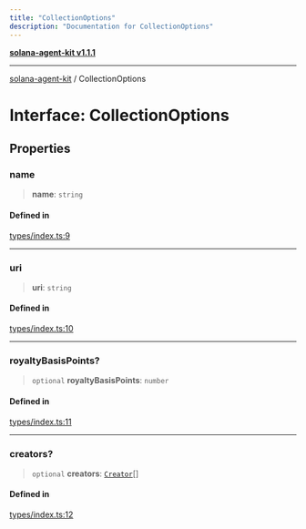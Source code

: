 ```yaml
---
title: "CollectionOptions"
description: "Documentation for CollectionOptions"
---
```


[**solana-agent-kit v1.1.1**](../README.md)

***

[solana-agent-kit](../README.md) / CollectionOptions

# Interface: CollectionOptions

## Properties

### name

> **name**: `string`

#### Defined in

[types/index.ts:9](https://github.com/scriptscrypt/solana-agent-kit/blob/4c8fad738fa9f59b8988f2e035ba86e7943593b8/src/types/index.ts#L9)

***

### uri

> **uri**: `string`

#### Defined in

[types/index.ts:10](https://github.com/scriptscrypt/solana-agent-kit/blob/4c8fad738fa9f59b8988f2e035ba86e7943593b8/src/types/index.ts#L10)

***

### royaltyBasisPoints?

> `optional` **royaltyBasisPoints**: `number`

#### Defined in

[types/index.ts:11](https://github.com/scriptscrypt/solana-agent-kit/blob/4c8fad738fa9f59b8988f2e035ba86e7943593b8/src/types/index.ts#L11)

***

### creators?

> `optional` **creators**: [`Creator`](Creator.md)[]

#### Defined in

[types/index.ts:12](https://github.com/scriptscrypt/solana-agent-kit/blob/4c8fad738fa9f59b8988f2e035ba86e7943593b8/src/types/index.ts#L12)
